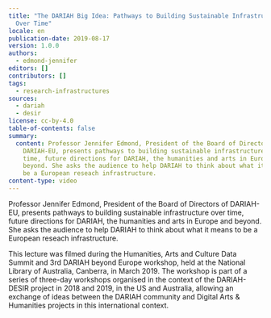 ```yaml
---
title: "The DARIAH Big Idea: Pathways to Building Sustainable Infrastructure
  Over Time"
locale: en
publication-date: 2019-08-17
version: 1.0.0
authors:
  - edmond-jennifer
editors: []
contributors: []
tags:
  - research-infrastructures
sources:
  - dariah
  - desir
license: cc-by-4.0
table-of-contents: false
summary:
  content: Professor Jennifer Edmond, President of the Board of Directors of
    DARIAH-EU, presents pathways to building sustainable infrastructure over
    time, future directions for DARIAH, the humanities and arts in Europe and
    beyond. She asks the audience to help DARIAH to think about what it means to
    be a European reseach infrastructure.
content-type: video
---
```

Professor Jennifer Edmond, President of the Board of Directors of DARIAH-EU, presents pathways to building sustainable infrastructure over time, future directions for DARIAH, the humanities and arts in Europe and beyond. She asks the audience to help DARIAH to think about what it means to be a European reseach infrastructure.

This lecture was filmed during the Humanities, Arts and Culture Data Summit and 3rd DARIAH beyond Europe workshop, held at the National Library of Australia, Canberra, in March 2019. The workshop is part of a series of three-day workshops organised in the context of the DARIAH-DESIR project in 2018 and 2019, in the US and Australia, allowing an exchange of ideas between the DARIAH community and Digital Arts & Humanities projects in this international context.

<VideoCard provider="youtube" id="GRd0lDpuNIA" title="The DARIAH Big Idea" image="/assets/content/assets/en/resources/hosted/the-dariah-big-idea-pathways-to-building-sustainable-infrastructure-over-time/jennifer-edmond.png" subtitle="Pathways to Building Sustainable Infrastructure Over Time" />
